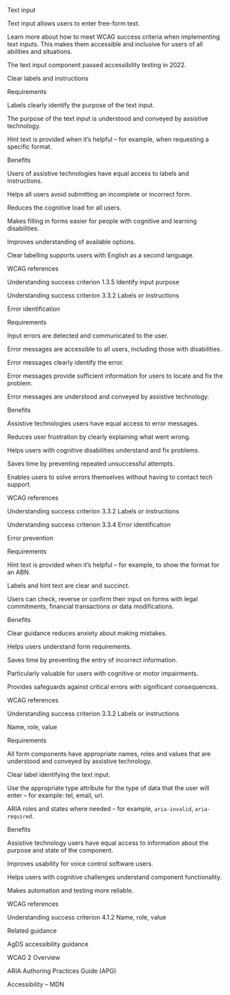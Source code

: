 Text input 

Text input allows users to enter free-form text. 

 

Learn more about how to meet WCAG success criteria when implementing text inputs. This makes them accessible and inclusive for users of all abilities and situations. 

The text input component passed accessibility testing in 2022. 

 

Clear labels and instructions 

Requirements 

Labels clearly identify the purpose of the text input. 

The purpose of the text input is understood and conveyed by assistive technology. 

Hint text is provided when it’s helpful – for example, when requesting a specific format. 

 

Benefits 

Users of assistive technologies have equal access to labels and instructions. 

Helps all users avoid submitting an incomplete or incorrect form. 

Reduces the cognitive load for all users. 

Makes filling in forms easier for people with cognitive and learning disabilities. 

Improves understanding of available options. 

Clear labelling supports users with English as a second language. 

 

WCAG references 

Understanding success criterion 1.3.5 Identify input purpose 

Understanding success criterion 3.3.2 Labels or instructions 

 

Error identification 

Requirements 

Input errors are detected and communicated to the user. 

Error messages are accessible to all users, including those with disabilities. 

Error messages clearly identify the error. 

Error messages provide sufficient information for users to locate and fix the problem. 

Error messages are understood and conveyed by assistive technology. 

 

 

Benefits 

Assistive technologies users have equal access to error messages.  

Reduces user frustration by clearly explaining what went wrong. 

Helps users with cognitive disabilities understand and fix problems. 

Saves time by preventing repeated unsuccessful attempts. 

Enables users to solve errors themselves without having to contact tech support.  

 

WCAG references 

Understanding success criterion 3.3.2 Labels or instructions 

Understanding success criterion 3.3.4 Error identification 

 

Error prevention 

Requirements 

Hint text is provided when it’s helpful – for example, to show the format for an ABN. 

Labels and hint text are clear and succinct. 

Users can check, reverse or confirm their input on forms with legal commitments, financial transactions or data modifications. 

 

Benefits 

Clear guidance reduces anxiety about making mistakes. 

Helps users understand form requirements. 

Saves time by preventing the entry of incorrect information. 

Particularly valuable for users with cognitive or motor impairments. 

Provides safeguards against critical errors with significant consequences. 
 

WCAG references 

Understanding success criterion 3.3.2 Labels or instructions 

 

Name, role, value 

Requirements 

All form components have appropriate names, roles and values that are understood and conveyed by assistive technology. 

Clear label identifying the text input. 

Use the appropriate type attribute for the type of data that the user will enter – for example: tel, email, url. 

ARIA roles and states where needed – for example, `aria-invalid`, `aria-required`. 

 

Benefits 

Assistive technology users have equal access to information about the purpose and state of the component. 

Improves usability for voice control software users. 

Helps users with cognitive challenges understand component functionality. 

Makes automation and testing more reliable. 

 

WCAG references 

Understanding success criterion 4.1.2 Name, role, value 

 

Related guidance 

AgDS accessibility guidance 

WCAG 2 Overview 

ARIA Authoring Practices Guide (APG) 

Accessibility – MDN 

  